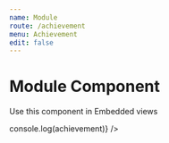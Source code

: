 ```yaml
---
name: Module
route: /achievement
menu: Achievement
edit: false
---
```



# Module Component

Use this component in Embedded views

<Playground>
	<div style={{ width: "100%", height: "650px", overflow: "hidden" }}>
		<AchievementModuleComponent
			achievements={Achievements}
			open={(achievement) => console.log(achievement)}
		/>
	</div>
</Playground>

<Props of={AchievementModuleComponent} />
